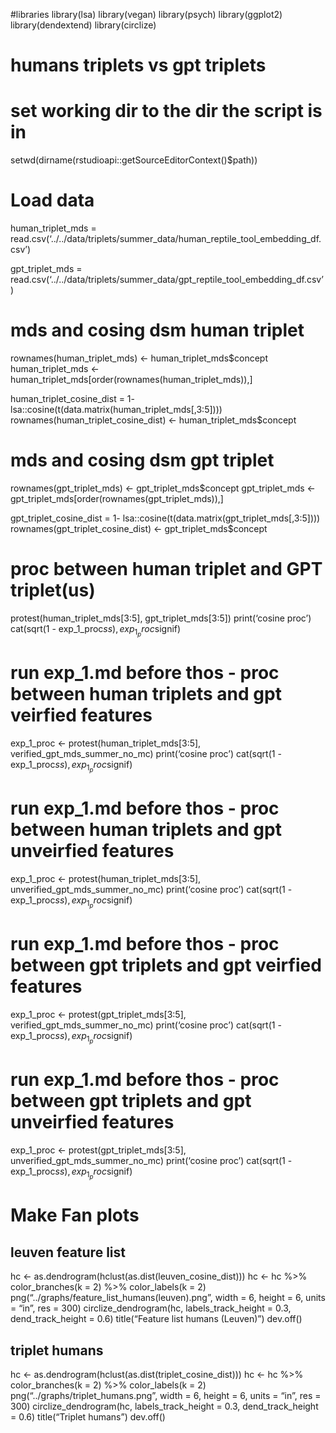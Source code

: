 #libraries
library(lsa)
library(vegan)
library(psych)
library(ggplot2)
library(dendextend)
library(circlize)

# humans triplets vs gpt triplets

# set working dir to the dir the script is in
setwd(dirname(rstudioapi::getSourceEditorContext()$path))

# Load data
human_triplet_mds = read.csv('../../data/triplets/summer_data/human_reptile_tool_embedding_df.csv')

gpt_triplet_mds = read.csv('../../data/triplets/summer_data/gpt_reptile_tool_embedding_df.csv')

# mds and cosing dsm human triplet
rownames(human_triplet_mds) <- human_triplet_mds$concept
human_triplet_mds <- human_triplet_mds[order(rownames(human_triplet_mds)),]

human_triplet_cosine_dist = 1-  lsa::cosine(t(data.matrix(human_triplet_mds[,3:5])))
rownames(human_triplet_cosine_dist) <- human_triplet_mds$concept

# mds and cosing dsm gpt triplet
rownames(gpt_triplet_mds) <- gpt_triplet_mds$concept
gpt_triplet_mds <- gpt_triplet_mds[order(rownames(gpt_triplet_mds)),]

gpt_triplet_cosine_dist = 1-  lsa::cosine(t(data.matrix(gpt_triplet_mds[,3:5])))
rownames(gpt_triplet_cosine_dist) <- gpt_triplet_mds$concept

# proc between human triplet and GPT triplet(us)
protest(human_triplet_mds[3:5], gpt_triplet_mds[3:5])
print('cosine proc')
cat(sqrt(1 - exp_1_proc$ss), exp_1_proc$signif)


# run exp_1.md before thos - proc between human triplets and gpt veirfied features
exp_1_proc <- protest(human_triplet_mds[3:5], verified_gpt_mds_summer_no_mc)
print('cosine proc')
cat(sqrt(1 - exp_1_proc$ss), exp_1_proc$signif)

# run exp_1.md before thos - proc between human triplets and gpt unveirfied features
exp_1_proc <- protest(human_triplet_mds[3:5], unverified_gpt_mds_summer_no_mc)
print('cosine proc')
cat(sqrt(1 - exp_1_proc$ss), exp_1_proc$signif)

# run exp_1.md before thos - proc between gpt triplets and gpt veirfied features
exp_1_proc <- protest(gpt_triplet_mds[3:5], verified_gpt_mds_summer_no_mc)
print('cosine proc')
cat(sqrt(1 - exp_1_proc$ss), exp_1_proc$signif)

# run exp_1.md before thos - proc between gpt triplets and gpt unveirfied features
exp_1_proc <- protest(gpt_triplet_mds[3:5], unverified_gpt_mds_summer_no_mc)
print('cosine proc')
cat(sqrt(1 - exp_1_proc$ss), exp_1_proc$signif)



# Make Fan plots

## leuven feature list

hc <- as.dendrogram(hclust(as.dist(leuven_cosine_dist)))
hc <- hc %>%
  color_branches(k = 2) %>%
  color_labels(k = 2)
png("../graphs/feature_list_humans(leuven).png",  width = 6, height = 6, units = "in", res = 300)
circlize_dendrogram(hc,
                    labels_track_height = 0.3,
                    dend_track_height = 0.6)
title("Feature list humans (Leuven)")
dev.off()
        


## triplet humans
hc <- as.dendrogram(hclust(as.dist(triplet_cosine_dist)))
hc <- hc %>%
  color_branches(k = 2) %>%
  color_labels(k = 2)
png("../graphs/triplet_humans.png",  width = 6, height = 6, units = "in", res = 300)
circlize_dendrogram(hc,
                    labels_track_height = 0.3,
                    dend_track_height = 0.6)
title("Triplet humans")
dev.off()
        


